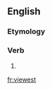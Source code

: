 ==English==

===Etymology===
{{suffix|view|est|lang=en}}

===Verb===
{{head|en|verb form}}

# {{en-archaic second-person singular of|view|lang=en}}

[[fr:viewest]]